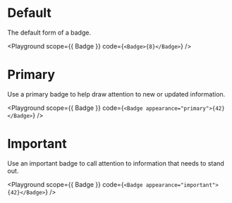 
# Default

The default form of a badge.

<Playground
  scope={{ Badge }}
  code={`<Badge>{8}</Badge>`}
/>

# Primary

Use a primary badge to help draw attention to new or updated information.

<Playground
  scope={{ Badge }}
  code={`<Badge appearance="primary">{42}</Badge>`}
/>

# Important

Use an important badge to call attention to information that needs to stand out.

<Playground
  scope={{ Badge }}
  code={`<Badge appearance="important">{42}</Badge>`}
/>
